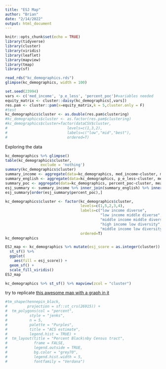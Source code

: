 ```yaml
---
title: "ESJ Map"
author: "Brian"
date: "2/14/2022"
output: html_document
---
```


```r
knitr::opts_chunk$set(echo = TRUE)
library(tidyverse)
library(cluster)
library(viridis)
library(leaflet)
library(mapview)
library(tmap)
library(sf)
```

```r
read_rds("kc_demographics.rds")
glimpse(kc_demographics, width = 100)
```


```r
set.seed(23994)
vars <- c('med_income', 'p_e_less', 'percent_poc')#variables needed
equity_matrix <- cluster::daisy(kc_demographics[,vars])
res.pam <- cluster::pam(x=equity_matrix,k = 5,cluster.only = F)
#test
kc_demographics$cluster <- as.double(res.pam$clustering)
#kc_demographics$cluster <- as.factor(res.pam$clustering)
#kc_demographics$cluster=factor(dataCSV$cluster,
#                           levels=c(1,3,2),
#                           labels=c("low","mid","best"), 
#                           ordered=T)
```

Exploring the data

```r
kc_demographics %>% glimpse()
table(kc_demographics$cluster,
                exclude = 'nothing')
summary(kc_demographics$cluster)
summary_income <- aggregate(data=kc_demographics, med_income~cluster, median)
summary_english <- aggregate(data=kc_demographics, p_e_less~cluster, mean)
summary_poc <- aggregate(data=kc_demographics, percent_poc~cluster, mean)
esj_summary <- summary_income %>% inner_join(summary_english) %>% inner_join(summary_poc)
esj_summary[order(esj_summary$percent_poc),]
```

```r
kc_demographics$cluster <- factor(kc_demographics$cluster,
                                  levels=c(1,5,2,3,4),
                                  labels=c("low income diverse",
                                           "low income middle diverse",
                                           "middle income middle diverse", 
                                           "high income low diversity", 
                                           "middle income low diversity"),
                                  ordered=T)
kc_demographics
```

```r
ESJ_map <- kc_demographics %>% mutate(esj_score = as.integer(cluster)) %>%
  st_sf() %>%
  ggplot(
    aes(fill = esj_score)) +
  geom_sf() +
  scale_fill_viridis()
ESJ_map
```

```r
kc_demographics %>% st_sf() %>% mapview(zcol = "cluster")
```

try to replicate [this awesome map with a graph in it](https://walker-data.com/census-r/mapping-census-data-with-r.html)
```r
#tm_shape(hennepin_black, 
#         projection = sf::st_crs(26915)) + 
#  tm_polygons(col = "percent",
#          style = "jenks",
#          n = 5,
#          palette = "Purples",
#          title = "ACS estimate",
#          legend.hist = TRUE) + 
#  tm_layout(title = "Percent Black\nby Census tract",
#            frame = FALSE,
#            legend.outside = TRUE,
#            bg.color = "grey70",
#            legend.hist.width = 5,
#            fontfamily = "Verdana")
```

